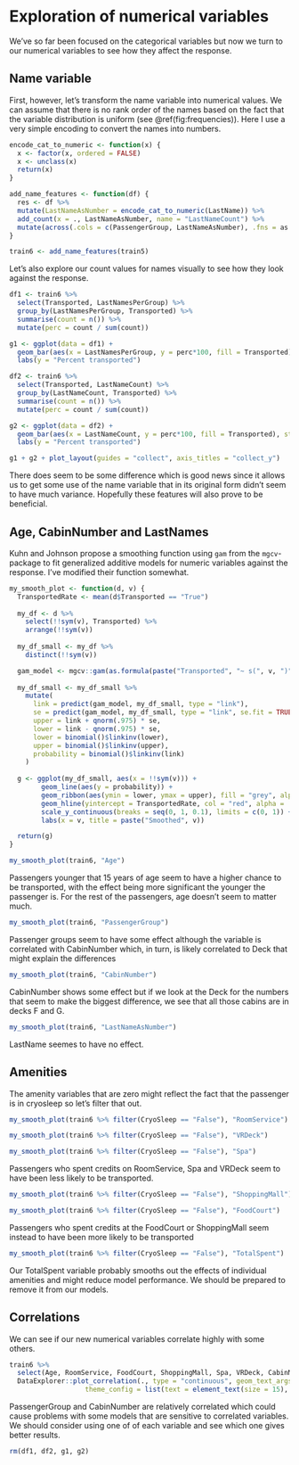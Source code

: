 # Exploration of numerical variables
We've so far been focused on the categorical variables but now we turn to our numerical variables to see how they affect the response.

## Name variable
First, however, let's transform the name variable into numerical values. We can assume that there is no rank order of the names based on the fact that the variable distribution is uniform (see \@ref(fig:frequencies)). Here I use a very simple encoding to convert the names into numbers.
```r
encode_cat_to_numeric <- function(x) {
  x <- factor(x, ordered = FALSE)
  x <- unclass(x)
  return(x)
}

add_name_features <- function(df) {
  res <- df %>%
  mutate(LastNameAsNumber = encode_cat_to_numeric(LastName)) %>%
  add_count(x = ., LastNameAsNumber, name = "LastNameCount") %>%
  mutate(across(.cols = c(PassengerGroup, LastNameAsNumber), .fns = as.integer))
}

train6 <- add_name_features(train5)
```

Let's also explore our count values for names visually to see how they look against the response.

```r
df1 <- train6 %>%
  select(Transported, LastNamesPerGroup) %>%
  group_by(LastNamesPerGroup, Transported) %>%
  summarise(count = n()) %>%
  mutate(perc = count / sum(count))

g1 <- ggplot(data = df1) +
  geom_bar(aes(x = LastNamesPerGroup, y = perc*100, fill = Transported), stat = "identity") +
  labs(y = "Percent transported")

df2 <- train6 %>%
  select(Transported, LastNameCount) %>%
  group_by(LastNameCount, Transported) %>%
  summarise(count = n()) %>%
  mutate(perc = count / sum(count))

g2 <- ggplot(data = df2) +
  geom_bar(aes(x = LastNameCount, y = perc*100, fill = Transported), stat = "identity") +
  labs(y = "Percent transported")

g1 + g2 + plot_layout(guides = "collect", axis_titles = "collect_y")
```
There does seem to be some difference which is good news since it allows us to get some use of the name variable that in its original form didn't seem to have much variance. Hopefully these features will also prove to be beneficial.

## Age, CabinNumber and LastNames
Kuhn and Johnson propose a smoothing function using `gam` from the `mgcv`-package to fit generalized additive models for numeric variables against the response. I've modified their function somewhat.
```r
my_smooth_plot <- function(d, v) {
  TransportedRate <- mean(d$Transported == "True")
  
  my_df <- d %>% 
    select(!!sym(v), Transported) %>%
    arrange(!!sym(v))
  
  my_df_small <- my_df %>%
    distinct(!!sym(v))

  gam_model <- mgcv::gam(as.formula(paste("Transported", "~ s(", v, ")")), data = my_df, family = binomial())
 
  my_df_small <- my_df_small %>%
    mutate(
      link = predict(gam_model, my_df_small, type = "link"),
      se = predict(gam_model, my_df_small, type = "link", se.fit = TRUE)$se.fit,
      upper = link + qnorm(.975) * se,
      lower = link - qnorm(.975) * se,
      lower = binomial()$linkinv(lower),
      upper = binomial()$linkinv(upper),
      probability = binomial()$linkinv(link)
    )
  
  g <- ggplot(my_df_small, aes(x = !!sym(v))) + 
        geom_line(aes(y = probability)) + 
        geom_ribbon(aes(ymin = lower, ymax = upper), fill = "grey", alpha = .5) + 
        geom_hline(yintercept = TransportedRate, col = "red", alpha = .8, lty = 4)  + 
        scale_y_continuous(breaks = seq(0, 1, 0.1), limits = c(0, 1)) +
        labs(x = v, title = paste("Smoothed", v))

  return(g)
}

my_smooth_plot(train6, "Age")
```

Passengers younger that 15 years of age seem to have a higher chance to be transported, with the effect being more significant the younger the passenger is. For the rest of the passengers, age doesn't seem to matter much.

```r
my_smooth_plot(train6, "PassengerGroup")
```

Passenger groups seem to have some effect although the variable is correlated with CabinNumber which, in turn, is likely correlated to Deck that might explain the differences

```r
my_smooth_plot(train6, "CabinNumber")
```

CabinNumber shows some effect but if we look at the Deck for the numbers that seem to make the biggest difference, we see that all those cabins are in decks F and G.

```r
my_smooth_plot(train6, "LastNameAsNumber")
```

LastName seemes to have no effect.

## Amenities
The amenity variables that are zero might reflect the fact that the passenger is in cryosleep so let's filter that out.
```r
my_smooth_plot(train6 %>% filter(CryoSleep == "False"), "RoomService")
```

```r
my_smooth_plot(train6 %>% filter(CryoSleep == "False"), "VRDeck")
```

```r
my_smooth_plot(train6 %>% filter(CryoSleep == "False"), "Spa")
```

Passengers who spent credits on RoomService, Spa and VRDeck seem to have been less likely to be transported.

```r
my_smooth_plot(train6 %>% filter(CryoSleep == "False"), "ShoppingMall")
```

```r
my_smooth_plot(train6 %>% filter(CryoSleep == "False"), "FoodCourt")
```

Passengers who spent credits at the FoodCourt or ShoppingMall seem instead to have been more likely to be transported

```r
my_smooth_plot(train6 %>% filter(CryoSleep == "False"), "TotalSpent")
```

Our TotalSpent variable probably smooths out the effects of individual amenities and might reduce model performance. We should be prepared to remove it from our models.

## Correlations
We can see if our new numerical variables correlate highly with some others.
```r
train6 %>%
  select(Age, RoomService, FoodCourt, ShoppingMall, Spa, VRDeck, CabinNumber, LastNameAsNumber, PassengerGroup) %>%
  DataExplorer::plot_correlation(., type = "continuous", geom_text_args = list(size = 10), 
                   theme_config = list(text = element_text(size = 15), axis.text.x = element_text(angle = 90)))
```

PassengerGroup and CabinNumber are relatively correlated which could cause problems with some models that are sensitive to correlated variables. We should consider using one of of each variable and see which one gives better results.

```r
rm(df1, df2, g1, g2)
```
